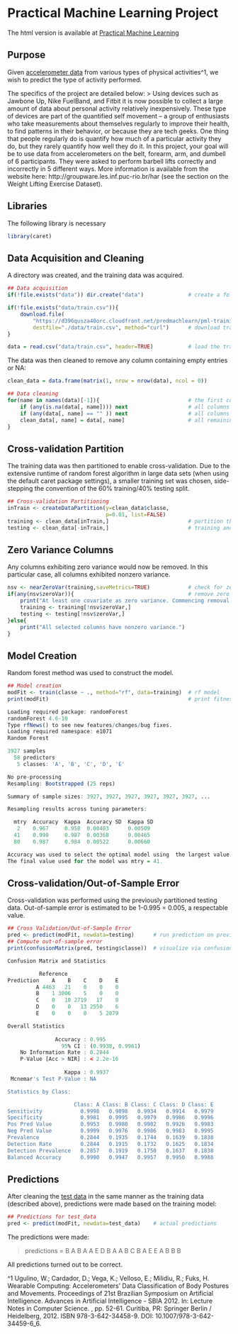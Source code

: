 # Practical Machine Learning Project

The html version is available at [Practical Machine Learning](http://ruishu.github.io/Practical_Machine_Learning)

## Purpose

Given [accelerometer data](https://d396qusza40orc.cloudfront.net/predmachlearn/pml-training.csv) from various types of physical activities^1, we wish to predict the type of activity performed. 

The specifics of the project are detailed below:
> Using devices such as Jawbone Up, Nike FuelBand, and Fitbit it is now possible to collect a large amount of data about personal activity relatively inexpensively. These type of devices are part of the quantified self movement – a group of enthusiasts who take measurements about themselves regularly to improve their health, to find patterns in their behavior, or because they are tech geeks. One thing that people regularly do is quantify how much of a particular activity they do, but they rarely quantify how well they do it. In this project, your goal will be to use data from accelerometers on the belt, forearm, arm, and dumbell of 6 participants. They were asked to perform barbell lifts correctly and incorrectly in 5 different ways. More information is available from the website here: http://groupware.les.inf.puc-rio.br/har (see the section on the Weight Lifting Exercise Dataset). 

## Libraries
The following library is necessary

```r
library(caret)      

```

## Data Acquisition and Cleaning

A directory was created, and the training data was acquired. 

```r
## Data acquisition
if(!file.exists("data")) dir.create("data")              # create a folder for data

if(!file.exists("data/train.csv")){
    download.file(
        "https://d396qusza40orc.cloudfront.net/predmachlearn/pml-training.csv",
        destfile="./data/train.csv", method="curl")      # download training data
}

data = read.csv("data/train.csv", header=TRUE)           # load the training data
```

The data was then cleaned to remove any column containing empty entries or NA:

```r
clean_data = data.frame(matrix(1, nrow = nrow(data), ncol = 0)) 

## Data cleaning
for(name in names(data)[-1]){                            # the first column (indices) was removed
    if (any(is.na(data[, name]))) next                   # all columns containing NA removed
    if (any(data[, name] == "" )) next                   # all columns containing empty entries removed
    clean_data[, name] = data[, name]                    # all remaining columns added to clean_data 
}
```

## Cross-validation Partition

The training data was then partitioned to enable cross-validation. Due to the extensive runtime of random forest algorithm in large data sets (when using the default caret package settings), a smaller training set was chosen, side-stepping the convention of the 60% training/40% testing split. 

```r
## Cross-validation Partitioning
inTrain <- createDataPartition(y=clean_data$classe,
                               p=0.01, list=FALSE)
training <- clean_data[inTrain,]                         # partition the training data into
testing <- clean_data[-inTrain,]                         # training and testing data for cross-validation
```

## Zero Variance Columns

Any columns exhibiting zero variance would now be removed. In this particular case, all columns exhibited
nonzero variance.

```r
nsv <- nearZeroVar(training,saveMetrics=TRUE)            # check for zero variance
if(any(nsv$zeroVar)){                                    # remove zero variance columns if exist
    print("At least one covariate as zero variance. Commencing removal.")
    training <- training[!nsv$zeroVar,]
    testing <- testing[!nsv$zeroVar,]
}else{
    print("All selected columns have nonzero variance.")
}
```

## Model Creation

Random forest method was used to construct the model.

```r
## Model creation
modFit <- train(classe ~ ., method="rf", data=training)  # rf model
print(modFit)                                            # print fitness of model
```

```r
Loading required package: randomForest
randomForest 4.6-10
Type rfNews() to see new features/changes/bug fixes.
Loading required namespace: e1071
Random Forest 

3927 samples
  58 predictors
   5 classes: 'A', 'B', 'C', 'D', 'E' 

No pre-processing
Resampling: Bootstrapped (25 reps) 

Summary of sample sizes: 3927, 3927, 3927, 3927, 3927, 3927, ... 

Resampling results across tuning parameters:

  mtry  Accuracy  Kappa  Accuracy SD  Kappa SD
   2    0.967     0.958  0.00403      0.00509 
  41    0.990     0.987  0.00368      0.00465 
  80    0.987     0.984  0.00522      0.00660 

Accuracy was used to select the optimal model using  the largest value.
The final value used for the model was mtry = 41. 
```

## Cross-validation/Out-of-Sample Error

Cross-validation was performed using the previously partitioned testing data. Out-of-sample error is estimated to be 1-0.995 = 0.005, a respectable value.

```r
## Cross Validation/Out-of-Sample Error
pred <- predict(modFit, newdata=testing)      # run prediction on previously partitioned testing data
## Compute out-of-sample error
print(confusionMatrix(pred, testing$classe))  # visualize via confusion matrix
```
```r
Confusion Matrix and Statistics

          Reference
Prediction    A    B    C    D    E
         A 4463   21    0    0    0
         B    1 3006    5    0    0
         C    0   10 2719   17    0
         D    0    0   13 2550    6
         E    0    0    0    5 2879

Overall Statistics
                                          
               Accuracy : 0.995           
                 95% CI : (0.9938, 0.9961)
    No Information Rate : 0.2844          
    P-Value [Acc > NIR] : < 2.2e-16       
                                          
                  Kappa : 0.9937          
 Mcnemar's Test P-Value : NA              

Statistics by Class:

                     Class: A Class: B Class: C Class: D Class: E
Sensitivity            0.9998   0.9898   0.9934   0.9914   0.9979
Specificity            0.9981   0.9995   0.9979   0.9986   0.9996
Pos Pred Value         0.9953   0.9980   0.9902   0.9926   0.9983
Neg Pred Value         0.9999   0.9976   0.9986   0.9983   0.9995
Prevalence             0.2844   0.1935   0.1744   0.1639   0.1838
Detection Rate         0.2844   0.1915   0.1732   0.1625   0.1834
Detection Prevalence   0.2857   0.1919   0.1750   0.1637   0.1838
Balanced Accuracy      0.9990   0.9947   0.9957   0.9950   0.9988
```

## Predictions

After cleaning the [test data](https://d396qusza40orc.cloudfront.net/predmachlearn/pml-testing.csv) in the same manner as the training data (described above), predictions were made based on the training model:

```r
## Predictions for test_data
pred <- predict(modFit, newdata=test_data)    # actual predictions 
```
The predictions were made:

> predictions = B A B A A E D B A A B C B A E E A B B B

All predictions turned out to be correct.

^1 Ugulino, W.; Cardador, D.; Vega, K.; Velloso, E.; Milidiu, R.; Fuks, H. Wearable Computing: Accelerometers' Data Classification of Body Postures and Movements. Proceedings of 21st Brazilian Symposium on Artificial Intelligence. Advances in Artificial Intelligence - SBIA 2012. In: Lecture Notes in Computer Science. , pp. 52-61. Curitiba, PR: Springer Berlin / Heidelberg, 2012. ISBN 978-3-642-34458-9. DOI: 10.1007/978-3-642-34459-6_6. 
